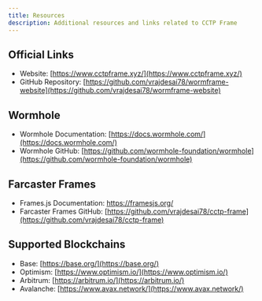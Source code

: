 ```yaml
---
title: Resources
description: Additional resources and links related to CCTP Frame
---
```


## Official Links

- Website: [https://www.cctpframe.xyz/](https://www.cctpframe.xyz/)
- GitHub Repository: [https://github.com/vrajdesai78/wormframe-website](https://github.com/vrajdesai78/wormframe-website)

## Wormhole

- Wormhole Documentation: [https://docs.wormhole.com/](https://docs.wormhole.com/)
- Wormhole GitHub: [https://github.com/wormhole-foundation/wormhole](https://github.com/wormhole-foundation/wormhole)

## Farcaster Frames

- Frames.js Documentation: https://framesjs.org/
- Farcaster Frames GitHub: [https://github.com/vrajdesai78/cctp-frame](https://github.com/vrajdesai78/cctp-frame)

## Supported Blockchains

- Base: [https://base.org/](https://base.org/)
- Optimism: [https://www.optimism.io/](https://www.optimism.io/)
- Arbitrum: [https://arbitrum.io/](https://arbitrum.io/)
- Avalanche: [https://www.avax.network/](https://www.avax.network/)
